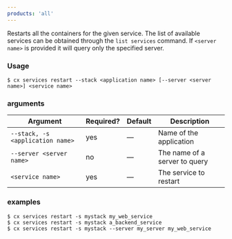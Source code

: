 ```yaml
---
products: 'all'
---
```


Restarts all the containers for the given service. The list of available  services can be obtained through the `list services` command. If `<server name>` is provided it will query only the specified server.

### Usage

```shell
$ cx services restart --stack <application name> [--server <server name>] <service name>
```

### arguments

| Argument | Required? | Default | Description |
|  ---  |  ---  |  ---  |  ---  |
| `--stack, -s <application name>` | yes | — | Name of the application |
| `--server <server name>` | no | — | The name of a server to query |
| `<service name>` | yes | — | The service to restart |

### examples

```shell
$ cx services restart -s mystack my_web_service
$ cx services restart -s mystack a_backend_service
$ cx services restart -s mystack --server my_server my_web_service
```

